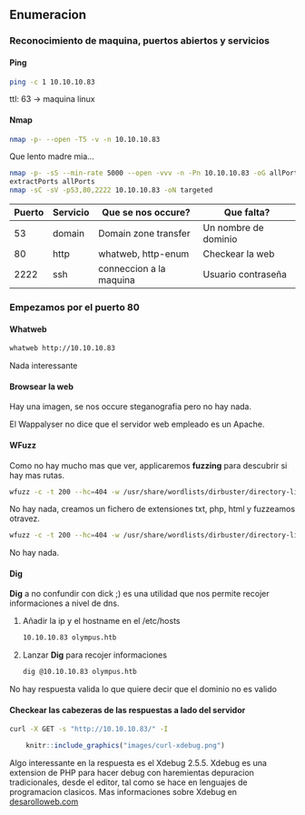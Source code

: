 ## Enumeracion {-}

### Reconocimiento de maquina, puertos abiertos y servicios {-} 

#### Ping {-}

```bash
ping -c 1 10.10.10.83
```
ttl: 63 -> maquina linux

#### Nmap {-}

```bash
nmap -p- --open -T5 -v -n 10.10.10.83
```

Que lento madre mia...

```bash
nmap -p- -sS --min-rate 5000 --open -vvv -n -Pn 10.10.10.83 -oG allPorts
extractPorts allPorts
nmap -sC -sV -p53,80,2222 10.10.10.83 -oN targeted
```

|Puerto|Servicio| Que se nos occure?    |    Que falta?      |
|------|--------|-----------------------|--------------------|
|53    |domain  |Domain zone transfer   |Un nombre de dominio|
|80    |http    |whatweb, http-enum     |Checkear la web     |
|2222  |ssh     |conneccion a la maquina|Usuario contraseña  |


### Empezamos por el puerto 80 {-}

#### Whatweb {-}

```bash
whatweb http://10.10.10.83
```

Nada interessante

#### Browsear la web {-}

Hay una imagen, se nos occure steganografia pero no hay nada.

El Wappalyser no dice que el servidor web empleado es un Apache. 

#### WFuzz {-}

Como no hay mucho mas que ver, applicaremos **fuzzing** para descubrir si hay mas rutas.

```bash
wfuzz -c -t 200 --hc=404 -w /usr/share/wordlists/dirbuster/directory-list-2.3-medium.txt http://10.10.10.83/FUZZ
```

No hay nada, creamos un fichero de extensiones txt, php, html y fuzzeamos otravez.

```bash
wfuzz -c -t 200 --hc=404 -w /usr/share/wordlists/dirbuster/directory-list-2.3-medium.txt -w extensions http://10.10.10.83/FUZZ.FUZ2Z
```

No hay nada.

#### Dig {-}

**Dig** a no confundir con dick ;) es una utilidad que nos permite recojer informaciones a nivel de dns.

1. Añadir la ip y el hostname en el /etc/hosts

    ```bash
    10.10.10.83 olympus.htb
    ```

1. Lanzar **Dig** para recojer informaciones

    ```bash
    dig @10.10.10.83 olympus.htb
    ```

No hay respuesta valida lo que quiere decir que el dominio no es valido

#### Checkear las cabezeras de las respuestas a lado del servidor {-}

```bash
curl -X GET -s "http://10.10.10.83/" -I
```

```r
    knitr::include_graphics("images/curl-xdebug.png")
```

Algo interessante en la respuesta es el Xdebug 2.5.5. Xdebug es una extension de PHP para hacer debug con haremientas
depuracion tradicionales, desde el editor, tal como se hace en lenguajes de programacion clasicos. Mas informaciones sobre
Xdebug en [desarolloweb.com](https://desarrolloweb.com/articulos/que-es-instalar-configurar-xdebug.html)



